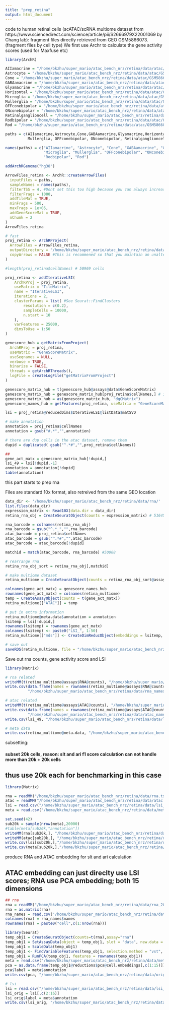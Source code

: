 ```yaml
---
title: "prep_retina"
output: html_document
---
```


code to human retinal cells (scATAC/scRNA multiome dataset from https://www.sciencedirect.com/science/article/pii/S2666979X22001069 by Chang lab):
fragment files directly retrieved from GEO GSM5866073. (fragment files by cell type)
We first use Archr to calculate the gene activity scores (used for Maxfuse etc)


```r
library(ArchR)

AIIamacrine = "/home/bkzhu/super_mario/atac_bench_nrz/retina/data/atac/GSM5866073_AIIamacrine_frags.sort.tsv.gz"
Astrocyte = "/home/bkzhu/super_mario/atac_bench_nrz/retina/data/atac/GSM5866073_Astrocyte_frags.sort.tsv.gz"
Cone = "/home/bkzhu/super_mario/atac_bench_nrz/retina/data/atac/GSM5866073_Cone_frags.sort.tsv.gz"
GABAamacrine = "/home/bkzhu/super_mario/atac_bench_nrz/retina/data/atac/GSM5866073_GABAamacrine_frags.sort.tsv.gz"
Glyamacrine = "/home/bkzhu/super_mario/atac_bench_nrz/retina/data/atac/GSM5866073_Glyamacrine_frags.sort.tsv.gz"
Horizontal = "/home/bkzhu/super_mario/atac_bench_nrz/retina/data/atac/GSM5866073_Horizontal_frags.sort.tsv.gz"
Microglia = "/home/bkzhu/super_mario/atac_bench_nrz/retina/data/atac/GSM5866073_Microglia_frags.sort.tsv.gz"
Mullerglia = "/home/bkzhu/super_mario/atac_bench_nrz/retina/data/atac/GSM5866073_Mullerglia_frags.sort.tsv.gz"
OFFconebipolar = "/home/bkzhu/super_mario/atac_bench_nrz/retina/data/atac/GSM5866073_OFFconebipolar_frags.sort.tsv.gz"
ONconebipolar = "/home/bkzhu/super_mario/atac_bench_nrz/retina/data/atac/GSM5866073_ONconebipolar_frags.sort.tsv.gz"
Retinalganglioncell = "/home/bkzhu/super_mario/atac_bench_nrz/retina/data/atac/GSM5866073_Retinalganglioncell_frags.sort.tsv.gz"
Rodbipolar = "/home/bkzhu/super_mario/atac_bench_nrz/retina/data/atac/GSM5866073_Rodbipolar_frags.sort.tsv.gz"
Rod = "/home/bkzhu/super_mario/atac_bench_nrz/retina/data/atac/GSM5866073_Rod_frags.sort.tsv.gz"

paths = c(AIIamacrine,Astrocyte,Cone,GABAamacrine,Glyamacrine,Horizontal,Microglia,
          Mullerglia, OFFconebipolar, ONconebipolar, Retinalganglioncell, Rodbipolar, Rod)

names(paths) = c("AIIamacrine", "Astrocyte", "Cone", "GABAamacrine", "Glyamacrine", "Horizontal",
                 "Microglia", "Mullerglia", "OFFconebipolar", "ONconebipolar", "Retinalganglioncell",
                 "Rodbipolar", "Rod")

addArchRGenome("hg38")

ArrowFiles_retina <- ArchR::createArrowFiles(
  inputFiles = paths,
  sampleNames = names(paths),
  filterTSS = 4, #Dont set this too high because you can always increase later
  filterFrags = 1000, 
  addTileMat = TRUE,
  minFrags = 500,
  maxFrags = 1e+05,
  addGeneScoreMat = TRUE,
  nChunk = 2
)
ArrowFiles_retina
```


```r
# fast
proj_retina <- ArchRProject(
  ArrowFiles = ArrowFiles_retina, 
  outputDirectory = "/home/bkzhu/super_mario/atac_bench_nrz/retina/data/atac/",
  copyArrows = FALSE #This is recommened so that you maintain an unaltered copy for later usage.
)

#length(proj_retina$cellNames) # 50969 cells
```

```r
proj_retina <- addIterativeLSI(
    ArchRProj = proj_retina,
    useMatrix = "TileMatrix", 
    name = "IterativeLSI", 
    iterations = 2, 
    clusterParams = list( #See Seurat::FindClusters
        resolution = c(0.2), 
        sampleCells = 10000, 
        n.start = 10
    ), 
    varFeatures = 25000, 
    dimsToUse = 1:50
)

genescore_hub = getMatrixFromProject(
  ArchRProj = proj_retina,
  useMatrix = "GeneScoreMatrix",
  useSeqnames = NULL,
  verbose = TRUE,
  binarize = FALSE,
  threads = getArchRThreads(),
  logFile = createLogFile("getMatrixFromProject")
)

genescore_matrix_hub = t(genescore_hub@assays@data$GeneScoreMatrix)
genescore_matrix_hub = genescore_matrix_hub[proj_retina$cellNames,] # important
genescore_matrix_hub = as(genescore_matrix_hub, "dgCMatrix")
genescore_names_hub = getFeatures(proj_retina, useMatrix = "GeneScoreMatrix")

lsi = proj_retina@reducedDims$IterativeLSI@listData$matSVD

# make annotation
annotation = proj_retina$cellNames
annotation = gsub("#.*","",annotation)

# there are dup cells in the atac dataset, remove them
dupid = duplicated( gsub("^.*#","",proj_retina$cellNames))

##
gene_act_matx = genescore_matrix_hub[!dupid,]
lsi_49 = lsi[!dupid,-1]
annotation = annotation[!dupid]
table(annotation)
```


############# this part starts to prep rna #############
Files are standard 10x format, also retreived from the same GEO location


```r
data_dir <- '/home/bkzhu/super_mario/atac_bench_nrz/retina/data/rna/'
list.files(data_dir)
expression_matrix <- Read10X(data.dir = data_dir)
retina_rna_obj = CreateSeuratObject(counts = expression_matrix) # 51645 cells
```

```r
rna_barcode = colnames(retina_rna_obj)
rna_barcode = gsub("^.*_","",rna_barcode)
atac_barcode = proj_retina$cellNames
atac_barcode = gsub("^.*#","",atac_barcode)
atac_barcode = atac_barcode[!dupid]

matchid = match(atac_barcode, rna_barcode) #50008

# rearrange rna
retina_rna_obj_sort = retina_rna_obj[,matchid]
```


```r
# make multiome dataset
retina_multiome = CreateSeuratObject(counts = retina_rna_obj_sort@assays$RNA@counts, assay = "RNA")

colnames(gene_act_matx) = genescore_names_hub
rownames(gene_act_matx) = colnames(retina_multiome)
temp = CreateAssayObject(counts = t(gene_act_matx))
retina_multiome[["ATAC"]] = temp

# put in extra information
retina_multiome@meta.data$annotation = annotation
lsitemp = lsi[!dupid,]
rownames(lsitemp) = rownames(gene_act_matx)
colnames(lsitemp) <- paste0("LSI_", 1:50)
retina_multiome[["mds"]] <- CreateDimReducObject(embeddings = lsitemp, key = "LSI_", assay = DefaultAssay(retina_multiome))

# save out
saveRDS(retina_multiome, file = "/home/bkzhu/super_mario/atac_bench_nrz/retina/data/retina_seurat.rds")
```

Save out rna counts, gene activity score and LSI

```r
library(Matrix)

# rna related
writeMM(t(retina_multiome@assays$RNA@counts), "/home/bkzhu/super_mario/atac_bench_nrz/retina/data/rna.txt")
write.csv(data.frame(names = rownames(retina_multiome@assays$RNA@counts)),
          "/home/bkzhu/super_mario/atac_bench_nrz/retina/data/rna_names.csv", row.names = F)

# atac related
writeMM(t(retina_multiome@assays$ATAC@counts), "/home/bkzhu/super_mario/atac_bench_nrz/retina/data/atac.txt")
write.csv(data.frame(names = rownames(retina_multiome@assays$ATAC@counts)),
          "/home/bkzhu/super_mario/atac_bench_nrz/retina/data/atac_names.csv", row.names = F)
write.csv(lsi_49, "/home/bkzhu/super_mario/atac_bench_nrz/retina/data/lsi_49.csv") # forgot to remove first one so note in downstream stuff

# meta data
write.csv(retina_multiome@meta.data, "/home/bkzhu/super_mario/atac_bench_nrz/retina/data/meta.csv")
```


########## subsetting:
#### subset 20k cells, reason: slt and ari f1 score calculation can not handle more than 20k + 20k cells
## thus use 20k each for benchmarking in this case


```r
library(Matrix)

rna = readMM("/home/bkzhu/super_mario/atac_bench_nrz/retina/data/rna.txt")
atac = readMM("/home/bkzhu/super_mario/atac_bench_nrz/retina/data/atac.txt")
lsi = read.csv("/home/bkzhu/super_mario/atac_bench_nrz/retina/data/lsi_49.csv")
meta = read.csv("/home/bkzhu/super_mario/atac_bench_nrz/retina/data/meta.csv")

set.seed(42)
sub20k = sample(nrow(meta),20000)
#table(meta[sub20k,"annotation"])
writeMM(rna[sub20k,], "/home/bkzhu/super_mario/atac_bench_nrz/retina/data/rna_20k.txt")
writeMM(atac[sub20k,], "/home/bkzhu/super_mario/atac_bench_nrz/retina/data/atac_20k.txt")
write.csv(lsi[sub20k,],"/home/bkzhu/super_mario/atac_bench_nrz/retina/data/lsi_49_20k.csv", row.names = F)
write.csv(meta[sub20k,],"/home/bkzhu/super_mario/atac_bench_nrz/retina/data/meta_20k.csv", row.names = F)
```


############## produce RNA and ATAC embedding for slt and ari calculation
## ATAC embedding can just direclty use LSI scores; RNA use PCA embedding; both 15 dimensions

```r
## rna
rna = readMM("/home/bkzhu/super_mario/atac_bench_nrz/retina/data/rna_20k.txt")
rna = as.matrix(rna)
rna_names = read.csv('/home/bkzhu/super_mario/atac_bench_nrz/retina/data/rna_names.csv')
colnames(rna) = rna_names$names
rownames(rna) = paste0("cell",c(1:nrow(rna)))

library(Seurat)
temp_obj1 = CreateSeuratObject(counts=t(rna),assay="rna")
temp_obj1 = SetAssayData(object = temp_obj1, slot = "data", new.data = t(rna), assay="rna") # input data already sctnorm
temp_obj1 = ScaleData(temp_obj1)
temp_obj1 <- FindVariableFeatures(temp_obj1, selection.method = "vst", nfeatures = 2000)
temp_obj1 = RunPCA(temp_obj1, features = rownames(temp_obj1))
meta = read.csv("/home/bkzhu/super_mario/atac_bench_nrz/retina/data/meta_20k.csv")
pca = as.data.frame(temp_obj1@reductions$pca@cell.embeddings[,c(1:15)])
pca$label = meta$annotation
write.csv(pca, "/home/bkzhu/super_mario/atac_bench_nrz/retina/data/orig_x.csv", row.names = F)

# lsi
lsi = read.csv("/home/bkzhu/super_mario/atac_bench_nrz/retina/data/lsi_49_20k.csv")
lsi_orig = lsi[,c(2:16)]
lsi_orig$label = meta$annotation
write.csv(lsi_orig, "/home/bkzhu/super_mario/atac_bench_nrz/retina/data/orig_y.csv", row.names = F)
```

